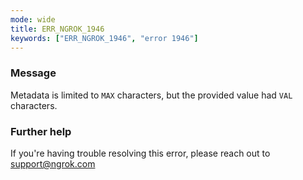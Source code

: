 ```yaml
---
mode: wide
title: ERR_NGROK_1946
keywords: ["ERR_NGROK_1946", "error 1946"]
---
```


### Message

Metadata is limited to `MAX` characters, but the provided value had `VAL` characters.

### Further help

If you're having trouble resolving this error, please reach out to [support@ngrok.com](mailto:support@ngrok.com?subject=Help%20with%20ERR_NGROK_1946)
